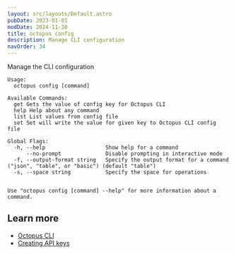 ```yaml
---
layout: src/layouts/Default.astro
pubDate: 2023-01-01
modDate: 2024-11-20
title: octopus config
description: Manage CLI configuration
navOrder: 34
---
```


Manage the CLI configuration

```
Usage:
  octopus config [command]

Available Commands:
  get Gets the value of config key for Octopus CLI
  help Help about any command
  list List values from config file
  set Set will write the value for given key to Octopus CLI config file

Global Flags:
  -h, --help                   Show help for a command
      --no-prompt              Disable prompting in interactive mode
  -f, --output-format string   Specify the output format for a command ("json", "table", or "basic") (default "table")
  -s, --space string           Specify the space for operations


Use "octopus config [command] --help" for more information about a command.
```

## Learn more

- [Octopus CLI](/docs/octopus-rest-api/cli)
- [Creating API keys](/docs/octopus-rest-api/how-to-create-an-api-key)